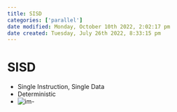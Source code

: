 ```yaml
---
title: SISD
categories: ['parallel']
date modified: Monday, October 10th 2022, 2:02:17 pm
date created: Tuesday, July 26th 2022, 8:33:15 pm
---
```


# SISD
- Single Instruction, Single Data
- Deterministic
- ![im](images/Pasted%20image%2020220506150728.png)-



